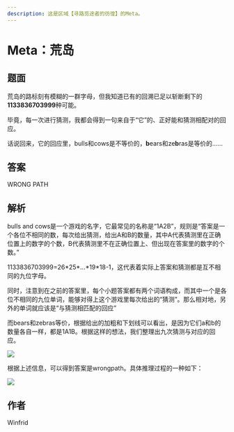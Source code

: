 ```yaml
---
description: 这是区域【寻路觅途者的彷徨】的Meta。
---
```


# Meta：荒岛

## 题面

荒岛的路标刻有模糊的一群字母，但我知道已有的回溯已足以斩断剩下的**1133836703999**种可能。

毕竟，每一次进行猜测，我都会得到一句来自于“它”的、正好能和猜测相配对的回应。

话说回来，它的回应里，bulls和cows是不等价的，**b**ears和ze**b**ras是等价的……

## 答案

<AnswerBlock>WRONG PATH</AnswerBlock>

## 解析

bulls and cows是一个游戏的名字，它最常见的名称是“1A2B”，规则是“答案是一个各位不相同的数，每次给出猜测，给出A和B的数量，其中A代表猜测里在正确位置上的数字的个数，B代表猜测里不在正确位置上、但出现在答案里的数字的个数。”

1133836703999=26\*25\*…\*19\*18-1，这代表着实际上答案和猜测都是互不相同的九位字母。

同时，注意到在之前的答案里，每个小题答案都有两个词语构成，而其中一个是各位不相同的九位单词，能够对得上这个游戏里每次给出的“猜测”。那么相对地，另外的单词就应该是“与猜测相匹配的回应”

而bears和zebras等价，根据给出的加粗和下划线可以看出，是因为它们a和b的数量各自一样，都是1A1B。根据这样的想法，我们整理出九次猜测与对应的回应。

![](./10-meta-huang-dao.assets/image_2.webp)

根据上述信息，可以得到答案是wrongpath。具体推理过程的一种如下：

![](./10-meta-huang-dao.assets/image_1.webp)

## 作者

Winfrid
